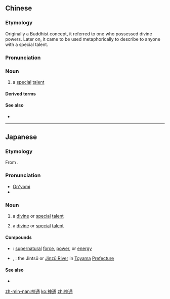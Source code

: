 ==Chinese==
{{zh-forms}}

===Etymology===
Originally a Buddhist concept, it referred to one who possessed divine powers. Later on, it came to be used metaphorically to describe to anyone with a special talent.

===Pronunciation===
{{zh-pron
|m=shéntōng
|c=san4 tung1
|mn=sîn-thong
|cat=n
}}

===Noun===
{{zh-noun}}

# {{lb|zh|literary}} a [[special]] [[talent]]

====Derived terms====
{{zh-der|八仙過海，各顯神通}}

====See also====
* {{pedialite|神通|lang=zh}}

----

==Japanese==
{{ja-kanjitab|神|通}}

===Etymology===
From {{etyl|zhx|ja|sort=しんずう'}} {{m|zh|神通}}.

===Pronunciation===
* [[音読み|On'yomi]]
* {{IPA|lang=ja|[d͡ʑiɴzu͍ː]|[d͡ʑiɴd͡zu͍ː]|[d͡ʑiɴt͡su͍ː]}}

===Noun===
{{ja-noun|じんずう|hhira=じんづう}} {{ja-altread|hira=じんつう|rom=jintsū|hidx=しんつう'}}

# {{lb|ja|sort=しんずう'|Buddhism}} a [[divine]] or [[special]] [[talent]]
# {{lb|ja|sort=しんずう'|figuratively}} a [[divine]] or [[special]] [[talent]]

====Compounds====
* {{ja-r|神通力|じんずうりき}}: [[supernatural]] [[force]], [[power]], or [[energy]]
* {{ja-r|神通川|^じんづうがわ}}, {{ja-r|神通川|^じんつうがわ}}: the Jintsū or [[w:Jinzū River|Jinzū River]] in [[Toyama]] [[prefecture|Prefecture]]

====See also====
* {{pedialite|lang=ja}}

[[zh-min-nan:神通]]
[[ko:神通]]
[[zh:神通]]